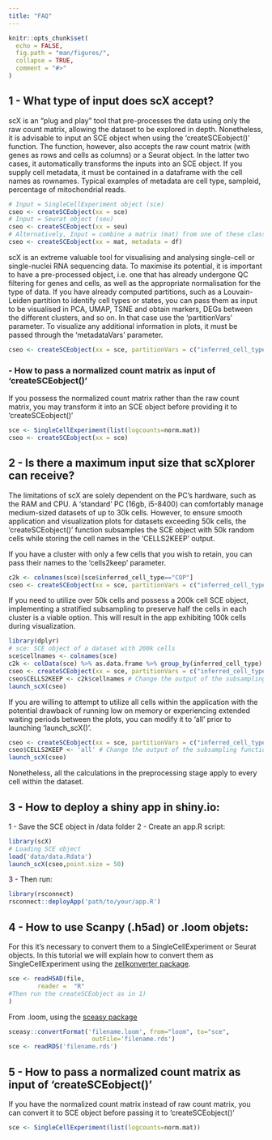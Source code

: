 ```yaml
---
title: "FAQ"
---
```


```r
knitr::opts_chunk$set(
  echo = FALSE,
  fig.path = "man/figures/",
  collapse = TRUE,
  comment = "#>"
)
```

## 1 - What type of input does scX accept?

scX is an "plug and play" tool that pre-processes the data using only the raw count matrix, allowing the dataset to be explored in depth.
Nonetheless, it is advisable to input an SCE object when using the 'createSCEobject()' function.
The function, however, also accepts the raw count matrix (with genes as rows and cells as columns) or a Seurat object.
In the latter two cases, it automatically transforms the inputs into an SCE object.
If you supply cell metadata, it must be contained in a dataframe with the cell names as rownames.
Typical examples of metadata are cell type, sampleid, percentage of mitochondrial reads.

```R
# Input = SingleCellExperiment object (sce)
cseo <- createSCEobject(xx = sce)
# Input = Seurat object (seu)
cseo <- createSCEobject(xx = seu)
# Alternatively, Input = combine a matrix (mat) from one of these classes: c("dgCMatrix", "Matrix", "matrix") and metadata as data.frame (df)
cseo <- createSCEobject(xx = mat, metadata = df)
```

scX is an extreme valuable tool for visualising and analysing single-cell or single-nuclei RNA sequencing data.
To maximise its potential, it is important to have a pre-processed object, i.e. one that has already undergone QC filtering for genes and cells, as well as the appropriate normalisation for the type of data.
If you have already computed partitions, such as a Louvain-Leiden partition to identify cell types or states, you can pass them as input to be visualised in PCA, UMAP, TSNE and obtain markers, DEGs between the different clusters, and so on. In that case use the 'partitionVars' parameter. To visualize any additional information in plots, it must be passed through the 'metadataVars' parameter.

```R
cseo <- createSCEobject(xx = sce, partitionVars = c("inferred_cell_type"), metadataVars=c("pseudotime", "sex"))
``` 

### - How to pass a normalized count matrix as input of 'createSCEobject()'

If you possess the normalized count matrix rather than the raw count matrix, you may transform it into an SCE object before providing it to 'createSCEobject()'

```R
sce <- SingleCellExperiment(list(logcounts=norm.mat))
cseo <- createSCEobject(xx = sce)
```

## 2 - Is there a maximum input size that scXplorer can receive?

The limitations of scX are solely dependent on the PC's hardware, such as the RAM and CPU. A 'standard' PC (16gb, i5-8400) can comfortably manage medium-sized datasets of up to 30k cells. However, to ensure smooth application and visualization plots for datasets exceeding 50k cells, the 'createSCEobject()' function subsamples the SCE object with 50k random cells while storing the cell names in the 'CELLS2KEEP' output.

If you have a cluster with only a few cells that you wish to retain, you can pass their names to the 'cells2keep' parameter.

```R
c2k <- colnames(sce)[sce$inferred_cell_type=="COP"]
cseo <- createSCEobject(xx = sce, partitionVars = c("inferred_cell_type"), cells2keep = c2k) # Keeping COP cells in case of subsampling data for visualization
```

If you need to utilize over 50k cells and possess a 200k cell SCE object, implementing a stratified subsampling to preserve half the cells in each cluster is a viable option. This will result in the app exhibiting 100k cells during visualization.

```R
library(dplyr)
# sce: SCE object of a dataset with 200k cells
sce$cellnames <- colnames(sce)
c2k <- colData(sce) %>% as.data.frame %>% group_by(inferred_cell_type) %>% sample_frac(0.5,replace =  F) # sample half of the cells in every cluster
cseo <- createSCEobject(xx = sce, partitionVars = c("inferred_cell_type"), metadataVars=c("pseudotime", "sex"))
cseo$CELLS2KEEP <- c2k$cellnames # Change the output of the subsampling function to be able to use 100k cells
launch_scX(cseo)
``` 

If you are willing to attempt to utilize all cells within the application with the potential drawback of running low on memory or experiencing extended waiting periods between the plots, you can modify it to 'all' prior to launching 'launch_scX()'.

```R
cseo <- createSCEobject(xx = sce, partitionVars = c("inferred_cell_type"), metadataVars=c("pseudotime", "sex"))
cseo$CELLS2KEEP <- 'all' # Change the output of the subsampling function
launch_scX(cseo)
``` 

Nonetheless, all the calculations in the preprocessing stage apply to every cell within the dataset.

## 3 - How to deploy a shiny app in shiny.io:

1 - Save the SCE object in /data folder
2 - Create an app.R script:

```R
library(scX)
# Loading SCE object
load('data/data.Rdata')
launch_scX(cseo,point.size = 50)
```
3 - Then run:

```R
library(rsconnect)
rsconnect::deployApp('path/to/your/app.R')
```

## 4 - How to use Scanpy (.h5ad) or .loom objets:

For this it's necessary to convert them to a SingleCellExperiment or Seurat objects.
In this tutorial we will explain how to convert them as SingleCellExperiment using the [zellkonverter package](https://bioconductor.org/packages/release/bioc/html/zellkonverter.html).

```R
sce <- readH5AD(file,
		reader =  "R"
#Then run the createSCEobject as in 1)
)
```
		
From .loom, using the [sceasy package](https://github.com/cellgeni/sceasy)

```R
sceasy::convertFormat('filename.loom', from="loom", to="sce",
                       outFile='filename.rds')
sce <- readRDS('filename.rds')
```

## 5 - How to pass a normalized count matrix as input of 'createSCEobject()'

If you have the normalized count matrix instead of raw count matrix, you can convert it to SCE object before passing it to 'createSCEobject()'

```R
sce <- SingleCellExperiment(list(logcounts=norm.mat))
```